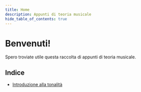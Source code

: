 ```yaml
---
title: Home
description: Appunti di teoria musicale
hide_table_of_contents: true
---
```


# Benvenuti!

Spero troviate utile questa raccolta di appunti di teoria musicale.

## Indice

- [Introduzione alla tonalità](/articles/introduzione-alla-tonalita)